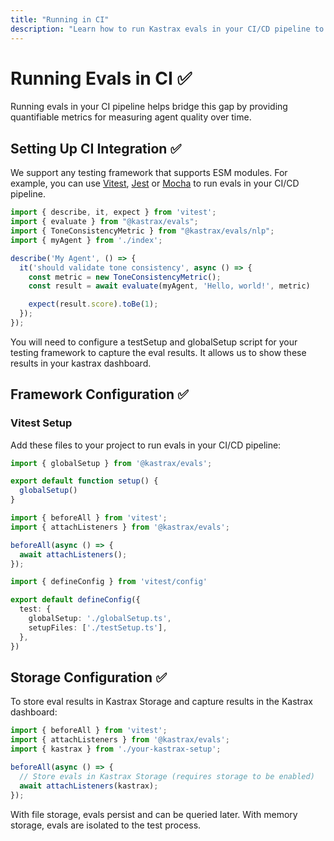 ```yaml
---
title: "Running in CI"
description: "Learn how to run Kastrax evals in your CI/CD pipeline to monitor agent quality over time."
---
```


# Running Evals in CI ✅

Running evals in your CI pipeline helps bridge this gap by providing quantifiable metrics for measuring agent quality over time.

## Setting Up CI Integration ✅

We support any testing framework that supports ESM modules. For example, you can use [Vitest](https://vitest.dev/), [Jest](https://jestjs.io/) or [Mocha](https://mochajs.org/) to run evals in your CI/CD pipeline.

```typescript copy showLineNumbers filename="src/kastrax/agents/index.test.ts"
import { describe, it, expect } from 'vitest';
import { evaluate } from "@kastrax/evals";
import { ToneConsistencyMetric } from "@kastrax/evals/nlp";
import { myAgent } from './index';

describe('My Agent', () => {
  it('should validate tone consistency', async () => {
    const metric = new ToneConsistencyMetric();
    const result = await evaluate(myAgent, 'Hello, world!', metric)

    expect(result.score).toBe(1);
  });
});
```

You will need to configure a testSetup and globalSetup script for your testing framework to capture the eval results. It allows us to show these results in your kastrax dashboard.

## Framework Configuration ✅

### Vitest Setup

Add these files to your project to run evals in your CI/CD pipeline:

```typescript copy showLineNumbers filename="globalSetup.ts"
import { globalSetup } from '@kastrax/evals';

export default function setup() {
  globalSetup()
}
```

```typescript copy showLineNumbers filename="testSetup.ts"
import { beforeAll } from 'vitest';
import { attachListeners } from '@kastrax/evals';

beforeAll(async () => {
  await attachListeners();
});
```

```typescript copy showLineNumbers filename="vitest.config.ts"
import { defineConfig } from 'vitest/config'

export default defineConfig({
  test: {
    globalSetup: './globalSetup.ts',
    setupFiles: ['./testSetup.ts'],
  },
})
```

## Storage Configuration ✅

To store eval results in Kastrax Storage and capture results in the Kastrax dashboard:

```typescript copy showLineNumbers filename="testSetup.ts"
import { beforeAll } from 'vitest';
import { attachListeners } from '@kastrax/evals';
import { kastrax } from './your-kastrax-setup';

beforeAll(async () => {
  // Store evals in Kastrax Storage (requires storage to be enabled)
  await attachListeners(kastrax);
});
```

With file storage, evals persist and can be queried later. With memory storage, evals are isolated to the test process.
